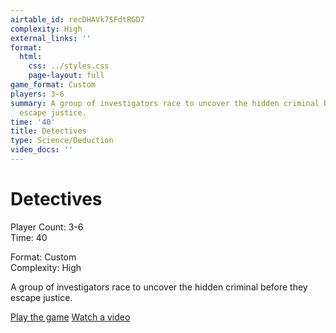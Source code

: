 ```yaml
---
airtable_id: recDHAVk7SFdtRGD7
complexity: High
external_links: ''
format:
  html:
    css: ../styles.css
    page-layout: full
game_format: Custom
players: 3-6
summary: A group of investigators race to uncover the hidden criminal before they
  escape justice.
time: '40'
title: Detectives
type: Science/Deduction
video_docs: ''
---
```


# Detectives

:::{.game-info-box}
:::{.game-stats}
:::{.left-stats}
Player Count: 3-6  
Time: 40
:::
:::{.right-stats}
Format: Custom  
Complexity: High
:::
:::
:::

A group of investigators race to uncover the hidden criminal before they escape justice.

:::{.game-actions}
<a href="#" class="btn btn-play disabled-button"><i class="fa fa-gamepad"></i> Play the game</a>
<a href="#" class="btn btn-watch disabled-button"><i class="fa fa-video"></i> Watch a video</a>
:::